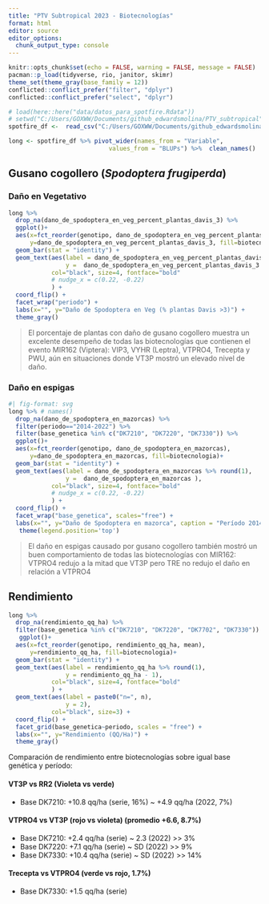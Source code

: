 ```yaml
---
title: "PTV Subtropical 2023 - Biotecnologías"
format: html
editor: source
editor_options: 
  chunk_output_type: console
---
```


```r
knitr::opts_chunk$set(echo = FALSE, warning = FALSE, message = FALSE)
pacman::p_load(tidyverse, rio, janitor, skimr)
theme_set(theme_gray(base_family = 12))
conflicted::conflict_prefer("filter", "dplyr")
conflicted::conflict_prefer("select", "dplyr")
```

```r
# load(here::here("data/datos_para_spotfire.Rdata"))  
# setwd("C:/Users/GOXWW/Documents/github_edwardsmolina/PTV_subtropical")
spotfire_df <-  read_csv("C:/Users/GOXWW/Documents/github_edwardsmolina/PTV_subtropical/data/datos_para_spotfire.csv")

long <- spotfire_df %>% pivot_wider(names_from = "Variable", 
                            values_from = "BLUPs") %>%  clean_names()
```

## Gusano cogollero (*Spodoptera frugiperda*)

### Daño en Vegetativo

```r
long %>%
  drop_na(dano_de_spodoptera_en_veg_percent_plantas_davis_3) %>% 
  ggplot()+ 
  aes(x=fct_reorder(genotipo, dano_de_spodoptera_en_veg_percent_plantas_davis_3),
      y=dano_de_spodoptera_en_veg_percent_plantas_davis_3, fill=biotecnologia)+ 
  geom_bar(stat = "identity") +
  geom_text(aes(label = dano_de_spodoptera_en_veg_percent_plantas_davis_3 %>% round(1), 
                y =  dano_de_spodoptera_en_veg_percent_plantas_davis_3 - 1),
            col="black", size=4, fontface="bold"
            # nudge_x = c(0.22, -0.22)
            ) + 
  coord_flip() + 
  facet_wrap("periodo") + 
  labs(x="", y="Daño de Spodoptera en Veg (% plantas Davis >3)") + 
  theme_gray()
```

> El porcentaje de plantas con daño de gusano cogollero muestra un excelente desempeño de todas las biotecnologías que contienen el evento MIR162 (Viptera): VIP3, VYHR (Leptra), VTPRO4, Trecepta y PWU, aún en situaciones donde VT3P mostró un elevado nivel de daño.

### Daño en espigas

```r
#| fig-format: svg
long %>% # names()
  drop_na(dano_de_spodoptera_en_mazorcas) %>% 
  filter(periodo=="2014-2022") %>% 
  filter(base_genetica %in% c("DK7210", "DK7220", "DK7330")) %>% 
  ggplot()+ 
  aes(x=fct_reorder(genotipo, dano_de_spodoptera_en_mazorcas),
      y=dano_de_spodoptera_en_mazorcas, fill=biotecnologia)+ 
  geom_bar(stat = "identity") +
  geom_text(aes(label = dano_de_spodoptera_en_mazorcas %>% round(1), 
                y =  dano_de_spodoptera_en_mazorcas ),
            col="black", size=4, fontface="bold"
            # nudge_x = c(0.22, -0.22)
            ) + 
  coord_flip() + 
  facet_wrap("base_genetica", scales="free") + 
  labs(x="", y="Daño de Spodoptera en mazorca", caption = "Período 2014-2022") + 
   theme(legend.position='top')
```


> El daño en espigas causado por gusano cogollero también mostró un buen comportamiento de todas las biotecnologías con MIR162: VTPRO4 redujo a la mitad que VT3P pero TRE no redujo el daño en relación a VTPRO4


## Rendimiento 

```r
long %>% 
  drop_na(rendimiento_qq_ha) %>% 
  filter(base_genetica %in% c("DK7210", "DK7220", "DK7702", "DK7330")) %>% 
   ggplot()+ 
  aes(x=fct_reorder(genotipo, rendimiento_qq_ha, mean),
      y=rendimiento_qq_ha, fill=biotecnologia)+ 
  geom_bar(stat = "identity") +
  geom_text(aes(label = rendimiento_qq_ha %>% round(1), 
                y = rendimiento_qq_ha - 1),
            col="black", size=4, fontface="bold"
            ) + 
  geom_text(aes(label = paste0("n=", n), 
                y = 2),
            col="black", size=3) + 
  coord_flip() + 
  facet_grid(base_genetica~periodo, scales = "free") + 
  labs(x="", y="Rendimiento (QQ/Ha)") + 
  theme_gray()
```


Comparación de rendimiento entre biotecnologías sobre igual base genética y período:

#### VT3P vs RR2 (Violeta vs verde)
- Base DK7210:  +10.8 qq/ha (serie, 16%) ~  +4.9 qq/ha (2022, 7%)

#### VTPRO4 vs VT3P (rojo vs violeta)  (promedio +6.6, 8.7%)

- Base DK7210: +2.4 qq/ha (serie) ~ 2.3 (2022) >> 3%
- Base DK7220: +7.1 qq/ha (serie) ~ SD (2022)  >> 9%
- Base DK7330: +10.4 qq/ha (serie) ~ SD (2022) >> 14%

#### Trecepta vs VTPRO4 (verde vs rojo, 1.7%) 
- Base DK7330: +1.5 qq/ha (serie) 
